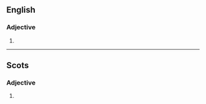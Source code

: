 ==English==

===Adjective===
{{head|en|superlative adjective}}

# {{en-superlative of|blithe}}

----

==Scots==

===Adjective===
{{head|sco|superlative adjective}}

# {{superlative of|sco|blithe}}